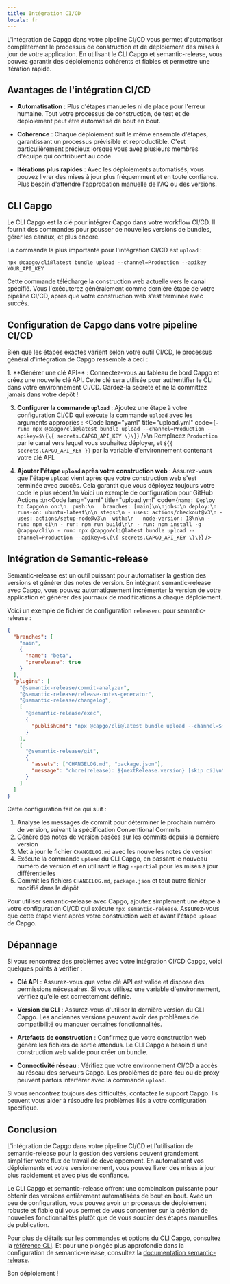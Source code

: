 ```yaml
---
title: Intégration CI/CD
locale: fr
---
```



L'intégration de Capgo dans votre pipeline CI/CD vous permet d'automatiser complètement le processus de construction et de déploiement des mises à jour de votre application. En utilisant le CLI Capgo et semantic-release, vous pouvez garantir des déploiements cohérents et fiables et permettre une itération rapide.

## Avantages de l'intégration CI/CD

- **Automatisation** : Plus d'étapes manuelles ni de place pour l'erreur humaine. Tout votre processus de construction, de test et de déploiement peut être automatisé de bout en bout.

- **Cohérence** : Chaque déploiement suit le même ensemble d'étapes, garantissant un processus prévisible et reproductible. C'est particulièrement précieux lorsque vous avez plusieurs membres d'équipe qui contribuent au code.

- **Itérations plus rapides** : Avec les déploiements automatisés, vous pouvez livrer des mises à jour plus fréquemment et en toute confiance. Plus besoin d'attendre l'approbation manuelle de l'AQ ou des versions.

## CLI Capgo

Le CLI Capgo est la clé pour intégrer Capgo dans votre workflow CI/CD. Il fournit des commandes pour pousser de nouvelles versions de bundles, gérer les canaux, et plus encore.

La commande la plus importante pour l'intégration CI/CD est `upload` :

```shell
npx @capgo/cli@latest bundle upload --channel=Production --apikey YOUR_API_KEY
```

Cette commande télécharge la construction web actuelle vers le canal spécifié. Vous l'exécuterez généralement comme dernière étape de votre pipeline CI/CD, après que votre construction web s'est terminée avec succès.

## Configuration de Capgo dans votre pipeline CI/CD

Bien que les étapes exactes varient selon votre outil CI/CD, le processus général d'intégration de Capgo ressemble à ceci :

<Steps>
1. **Générer une clé API** : Connectez-vous au tableau de bord Capgo et créez une nouvelle clé API. Cette clé sera utilisée pour authentifier le CLI dans votre environnement CI/CD. Gardez-la secrète et ne la committez jamais dans votre dépôt !

3. **Configurer la commande `upload`** : Ajoutez une étape à votre configuration CI/CD qui exécute la commande `upload` avec les arguments appropriés : <Code lang="yaml" title="upload.yml" code={`- run: npx @capgo/cli@latest bundle upload --channel=Production --apikey=$\{\{ secrets.CAPGO_API_KEY \}\}`} />\n Remplacez `Production` par le canal vers lequel vous souhaitez déployer, et `${{ secrets.CAPGO_API_KEY }}` par la variable d'environnement contenant votre clé API.

4. **Ajouter l'étape `upload` après votre construction web** : Assurez-vous que l'étape `upload` vient après que votre construction web s'est terminée avec succès. Cela garantit que vous déployez toujours votre code le plus récent.\n  Voici un exemple de configuration pour GitHub Actions :\n<Code lang="yaml" title="upload.yml" code={`name: Deploy to Capgo\n on:\n  push:\n   branches: [main]\n\njobs:\n deploy:\n runs-on: ubuntu-latest\n\n steps:\n - uses: actions/checkout@v3\n - uses: actions/setup-node@v3\n  with:\n   node-version: 18\n\n - run: npm ci\n - run: npm run build\n\n - run: npm install -g @capgo/cli\n - run: npx @capgo/cli@latest bundle upload --channel=Production --apikey=$\{\{ secrets.CAPGO_API_KEY \}\}`} />

</Steps>

## Intégration de Semantic-release

Semantic-release est un outil puissant pour automatiser la gestion des versions et générer des notes de version. En intégrant semantic-release avec Capgo, vous pouvez automatiquement incrémenter la version de votre application et générer des journaux de modifications à chaque déploiement.

Voici un exemple de fichier de configuration `releaserc` pour semantic-release :

```json
{
  "branches": [
    "main",
    {
      "name": "beta",
      "prerelease": true
    }
  ],
  "plugins": [
    "@semantic-release/commit-analyzer",
    "@semantic-release/release-notes-generator",
    "@semantic-release/changelog",
    [
      "@semantic-release/exec",
      {
        "publishCmd": "npx @capgo/cli@latest bundle upload --channel=${nextRelease.channel} --apikey YOUR_API_KEY --partial"
      }
    ],
    [
      "@semantic-release/git",
      {
        "assets": ["CHANGELOG.md", "package.json"],
        "message": "chore(release): ${nextRelease.version} [skip ci]\n\n${nextRelease.notes}"
      }
    ]
  ]
}
```

Cette configuration fait ce qui suit :

1. Analyse les messages de commit pour déterminer le prochain numéro de version, suivant la spécification Conventional Commits
2. Génère des notes de version basées sur les commits depuis la dernière version
3. Met à jour le fichier `CHANGELOG.md` avec les nouvelles notes de version
4. Exécute la commande `upload` du CLI Capgo, en passant le nouveau numéro de version et en utilisant le flag `--partial` pour les mises à jour différentielles
5. Commit les fichiers `CHANGELOG.md`, `package.json` et tout autre fichier modifié dans le dépôt

Pour utiliser semantic-release avec Capgo, ajoutez simplement une étape à votre configuration CI/CD qui exécute `npx semantic-release`. Assurez-vous que cette étape vient après votre construction web et avant l'étape `upload` de Capgo.

## Dépannage

Si vous rencontrez des problèmes avec votre intégration CI/CD Capgo, voici quelques points à vérifier :

- **Clé API** : Assurez-vous que votre clé API est valide et dispose des permissions nécessaires. Si vous utilisez une variable d'environnement, vérifiez qu'elle est correctement définie.

- **Version du CLI** : Assurez-vous d'utiliser la dernière version du CLI Capgo. Les anciennes versions peuvent avoir des problèmes de compatibilité ou manquer certaines fonctionnalités.

- **Artefacts de construction** : Confirmez que votre construction web génère les fichiers de sortie attendus. Le CLI Capgo a besoin d'une construction web valide pour créer un bundle.

- **Connectivité réseau** : Vérifiez que votre environnement CI/CD a accès au réseau des serveurs Capgo. Les problèmes de pare-feu ou de proxy peuvent parfois interférer avec la commande `upload`.

Si vous rencontrez toujours des difficultés, contactez le support Capgo. Ils peuvent vous aider à résoudre les problèmes liés à votre configuration spécifique.

## Conclusion

L'intégration de Capgo dans votre pipeline CI/CD et l'utilisation de semantic-release pour la gestion des versions peuvent grandement simplifier votre flux de travail de développement. En automatisant vos déploiements et votre versionnement, vous pouvez livrer des mises à jour plus rapidement et avec plus de confiance.

Le CLI Capgo et semantic-release offrent une combinaison puissante pour obtenir des versions entièrement automatisées de bout en bout. Avec un peu de configuration, vous pouvez avoir un processus de déploiement robuste et fiable qui vous permet de vous concentrer sur la création de nouvelles fonctionnalités plutôt que de vous soucier des étapes manuelles de publication.

Pour plus de détails sur les commandes et options du CLI Capgo, consultez la [référence CLI](/docs/cli/overview). Et pour une plongée plus approfondie dans la configuration de semantic-release, consultez la [documentation semantic-release](https://github.com/semantic-release/semantic-release).

Bon déploiement !
